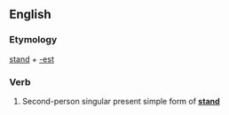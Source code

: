 ==English==

===Etymology===
[[stand]] + [[-est]]

===Verb===
{{infl|en|verb form}}

# {{archaic}} Second-person singular present simple form of '''[[stand]]'''